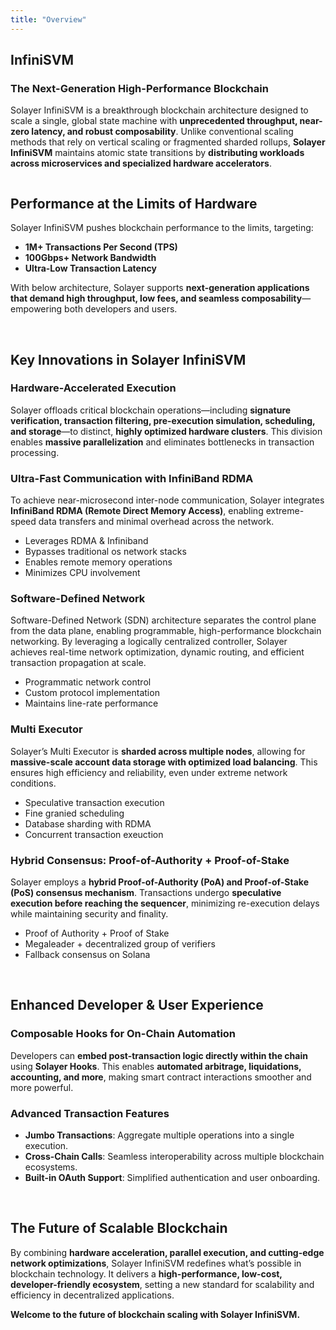 ```yaml
---
title: "Overview"
---
```

## **InfiniSVM**
### **The Next-Generation High-Performance Blockchain**

Solayer InfiniSVM is a breakthrough blockchain architecture designed to scale a single, global state machine with **unprecedented throughput, near-zero latency, and robust composability**. Unlike conventional scaling methods that rely on vertical scaling or fragmented sharded rollups, **Solayer InfiniSVM** maintains atomic state transitions by **distributing workloads across microservices and specialized hardware accelerators**.

<Frame><img src="https://github.com/de-duke/solayer_docs_v2/blob/v2-updated/images/infinisvm/architecture.png?raw=true" alt="" /></Frame>


<br/>



## **Performance at the Limits of Hardware**
Solayer InfiniSVM pushes blockchain performance to the limits, targeting:

- **1M+ Transactions Per Second (TPS)**  
- **100Gbps+ Network Bandwidth**  
- **Ultra-Low Transaction Latency**  

With below architecture, Solayer supports **next-generation applications that demand high throughput, low fees, and seamless composability**—empowering both developers and users.

<br/>

## **Key Innovations in Solayer InfiniSVM**

### **Hardware-Accelerated Execution**
Solayer offloads critical blockchain operations—including **signature verification, transaction filtering, pre-execution simulation, scheduling, and storage**—to distinct, **highly optimized hardware clusters**. This division enables **massive parallelization** and eliminates bottlenecks in transaction processing.

### **Ultra-Fast Communication with InfiniBand RDMA**
To achieve near-microsecond inter-node communication, Solayer integrates **InfiniBand RDMA (Remote Direct Memory Access)**, enabling extreme-speed data transfers and minimal overhead across the network.

- Leverages RDMA & Infiniband
- Bypasses traditional os network stacks
- Enables remote memory operations
- Minimizes CPU involvement

### **Software-Defined Network**
Software-Defined Network (SDN) architecture separates the control plane from the data plane, enabling programmable, high-performance blockchain networking. By leveraging a logically centralized controller, Solayer achieves real-time network optimization, dynamic routing, and efficient transaction propagation at scale.

- Programmatic network control
- Custom protocol implementation
- Maintains line-rate performance

### **Multi Executor**
Solayer’s Multi Executor is **sharded across multiple nodes**, allowing for **massive-scale account data storage with optimized load balancing**. This ensures high efficiency and reliability, even under extreme network conditions.

- Speculative transaction execution
- Fine granied scheduling 
- Database sharding with RDMA
- Concurrent transaction exeuction


### **Hybrid Consensus: Proof-of-Authority + Proof-of-Stake**
Solayer employs a **hybrid Proof-of-Authority (PoA) and Proof-of-Stake (PoS) consensus mechanism**. Transactions undergo **speculative execution before reaching the sequencer**, minimizing re-execution delays while maintaining security and finality.

- Proof of Authority +  Proof of Stake
- Megaleader + decentralized group of verifiers 
- Fallback consensus on Solana

<br/>

## **Enhanced Developer & User Experience**

### **Composable Hooks for On-Chain Automation**
Developers can **embed post-transaction logic directly within the chain** using **Solayer Hooks**. This enables **automated arbitrage, liquidations, accounting, and more**, making smart contract interactions smoother and more powerful.

### **Advanced Transaction Features**
- **Jumbo Transactions**: Aggregate multiple operations into a single execution.  
- **Cross-Chain Calls**: Seamless interoperability across multiple blockchain ecosystems.  
- **Built-in OAuth Support**: Simplified authentication and user onboarding.  

<br/>

## **The Future of Scalable Blockchain**
By combining **hardware acceleration, parallel execution, and cutting-edge network optimizations**, Solayer InfiniSVM redefines what’s possible in blockchain technology. It delivers a **high-performance, low-cost, developer-friendly ecosystem**, setting a new standard for scalability and efficiency in decentralized applications.

**Welcome to the future of blockchain scaling with Solayer InfiniSVM.**
